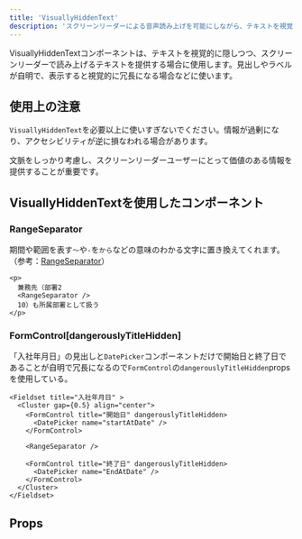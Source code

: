 ```yaml
---
title: 'VisuallyHiddenText'
description: 'スクリーンリーダーによる音声読み上げを可能にしながら、テキストを視覚的に隠したい場合に使用するコンポーネントです。'
---
```



VisuallyHiddenTextコンポーネントは、テキストを視覚的に隠しつつ、スクリーンリーダーで読み上げるテキストを提供する場合に使用します。見出しやラベルが自明で、表示すると視覚的に冗長になる場合などに使います。

## 使用上の注意

`VisuallyHiddenText`を必要以上に使いすぎないでください。情報が過剰になり、アクセシビリティが逆に損なわれる場合があります。

文脈をしっかり考慮し、スクリーンリーダーユーザーにとって価値のある情報を提供することが重要です。

## VisuallyHiddenTextを使用したコンポーネント

### RangeSeparator
期間や範囲を表す`〜`や`-`を`から`などの意味のわかる文字に置き換えてくれます。（参考：[RangeSeparator](/products/components/range-separator/)）

```tsx editable
<p>
  兼務先（部署2
  <RangeSeparator />
  10）も所属部署として扱う
</p>
```

### FormControl[dangerouslyTitleHidden]
「入社年月日」の見出しと`DatePicker`コンポーネントだけで開始日と終了日であることが自明で冗長になるので`FormControl`の`dangerouslyTitleHidden`propsを使用している。

```tsx editable
<Fieldset title="入社年月日" >
  <Cluster gap={0.5} align="center">
    <FormControl title="開始日" dangerouslyTitleHidden>
      <DatePicker name="startAtDate" />
    </FormControl>

    <RangeSeparator />

    <FormControl title="終了日" dangerouslyTitleHidden>
      <DatePicker name="EndAtDate" />
    </FormControl>
  </Cluster>
</Fieldset>
```


## Props

<ComponentPropsTable name="VisuallyHiddenText" />

